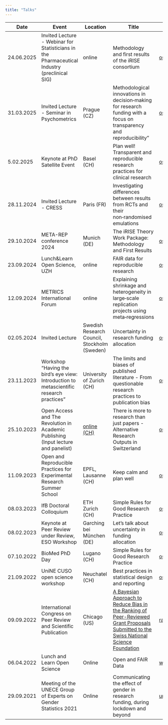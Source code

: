```yaml
---
title: "Talks"
---
```


| Date       | Event | Location  | Title | Slides |
|------------|---------------|------------|-----------------------|----------------|
| 24.06.2025 | Invited Lecture - Webinar for Statisticians in the Pharmaceutical Industry (preclinical SIG) | online | Methodology and first results of the iRISE consortium | [osf.io/a96we](https://osf.io/a96we) | 
| 31.03.2025 | Invited Lecture - Seminar in Psychometrics | Prague (CZ) | Methodological innovations in decision‑making for research funding with a focus on transparency and reproducibility" | [osf.io/5kdyp](https://osf.io/5kdyp) | 
| 5.02.2025 | Keynote at PhD Satellite Event  | Basel (CH) | Plan well! Transparent and reproducible research practices for clinical research | [osf.io/4cvfw](https://osf.io/4cvfw) | 
| 28.11.2024 | Invited Lecture - CRESS | Paris (FR) | Investigating differences between results from RCTs and their non‑randomised emulations | [osf.io/8cekj](https://osf.io/8cekj) | 
| 29.10.2024 | META-REP conference 2024 | Munich (DE)| The iRISE Theory Work Package: Methodology and First Results | [osf.io/5sabg](https://osf.io/5sabg) | 
| 23.09.2024 | Lunch&Learn Open Science, UZH |  online | FAIR data for reproducible research | [osf.io/bqwk9](https://osf.io/bqwk9) | 
| 12.09.2024 | METRICS International Forum | online | Explaining shrinkage and heterogeneity in large‑scale replication projects using meta‑regressions | [osf.io/2xhr6](https://osf.io/2xhr6) | 
| 02.05.2024 | Invited Lecture | Swedish Research Council, Stockholm (Sweden) | Uncertainty in research funding allocation | [osf.io/uvw4a](https://osf.io/uvw4a) | 
| 23.11.2023 | Workshop “Having the bird’s eye view: Introduction to metascientific research practices” | University of Zurich (CH) | The limits and biases of published literature - From questionable research practices to publication bias | [osf.io/5uqzs](https://osf.io/5uqzs) | 
| 25.10.2023 | Open Access and The Revolution in Academic Publishing (Input lecture and panelist) | [online (CH)](https://eu.airmeet.com/e/da148190-5212-11ee-9890-296dead2c55d) | There is more to research than just papers - Alternative Research Outputs in Switzerland | [osf.io/mbzrd](https://osf.io/mbzrd) | 
| 11.09.2023 | Open and Reproducible Practices for Experimental Research Summer School | EPFL, Lausanne (CH) | Keep calm and plan well | [osf.io/c5mne](https://osf.io/c5mne) | 
| 08.03.2023 | IfB Doctoral Colloquium  | ETH Zurich (CH) | Simple Rules for Good Research Practice | [osf.io/jzv5p](https://osf.io/jzv5p) | 
| 08.02.2023 | Keynote at Peer Review under Review, ESO Workshop | Garching bei München (DE) | Let's talk about uncertainty in funding allocation | [osf.io/3r7et](https://osf.io/3r7et) | 
| 07.10.2022 | BioMed PhD Day                                                   | Lugano (CH)    | Simple Rules for Good Research Practice | [osf.io/3dyr9](https://osf.io/3dyr9) |
| 21.09.2022 | UniNE CUSO open science workshop                                 | Neuchatel (CH) | Best practices in statistical design and reporting | [osf.io/aqj7r](https://osf.io/aqj7r) |
| 09.09.2022 | International Congress on Peer Review and Scientific Publication | Chicago (US)   | [A Bayesian Approach to Reduce Bias in the Ranking of Peer-Reviewed Grant Proposals Submitted to the Swiss National Science Foundation](https://peerreviewcongress.org/abstract/a-bayesian-approach-to-reduce-bias-in-the-ranking-of-peer-reviewed-grant-proposals-submitted-to-the-swiss-national-science-foundation#video) | [rachelhey.github.io/talks/BR_chicago](https://rachelhey.github.io/talks/BR_chicago/#1) |
| 06.04.2022 | Lunch and Learn Open Science | Online | Open and FAIR Data | [www.ub.uzh.ch/...](https://www.ub.uzh.ch/dam/jcr:36b24a3a-04e2-45c3-a055-cc79339608cd/220406_Lunch+Learn_RachelHeyard.pdf) |
| 29.09.2021 | Meeting of the UNECE Group of Experts on Gender Statistics 2021 | Online | Communicating the effect of gender in research funding, during lockdown and beyond | [unece.org/...](https://unece.org/sites/default/files/2021-09/PPP_heyard_switzerland_eng.pdf)
